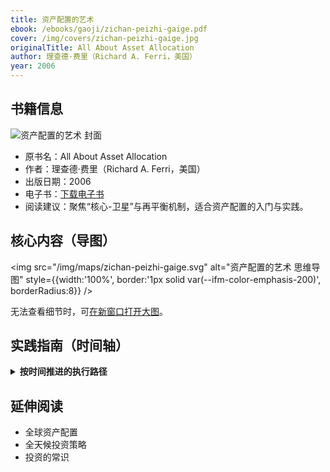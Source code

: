 ```yaml
---
title: 资产配置的艺术
ebook: /ebooks/gaoji/zichan-peizhi-gaige.pdf
cover: /img/covers/zichan-peizhi-gaige.jpg
originalTitle: All About Asset Allocation
author: 理查德·费里（Richard A. Ferri，美国）
year: 2006
---
```


## 书籍信息

<div style={{ display: 'flex', gap: '16px', alignItems: 'stretch', flexWrap: 'wrap', border: '1px solid var(--ifm-color-emphasis-200)', borderRadius: 8, padding: '12px' }}>
  <div style={{ flex: '0 0 160px' }}>
    <img src="/img/covers/zichan-peizhi-gaige.jpg" alt="资产配置的艺术 封面" style={{ width: 160, height: 220, objectFit: 'cover', borderRadius: 4 }} />
  </div>
  <div style={{ flex: 1, display: 'flex', flexDirection: 'column', justifyContent: 'center' }}>
    <ul>
      <li>原书名：All About Asset Allocation</li>
      <li>作者：理查德·费里（Richard A. Ferri，美国）</li>
      <li>出版日期：2006</li>
      <li>电子书：<a href="/ebooks/gaoji/zichan-peizhi-gaige.pdf">下载电子书</a></li>
      <li>阅读建议：聚焦“核心-卫星”与再平衡机制，适合资产配置的入门与实践。</li>
    </ul>
  </div>
</div>

## 核心内容（导图）

<img src="/img/maps/zichan-peizhi-gaige.svg" alt="资产配置的艺术 思维导图" style={{width:'100%', border:'1px solid var(--ifm-color-emphasis-200)', borderRadius:8}} />
<div style={{marginTop:8}}>
  无法查看细节时，可<a href="/img/maps/zichan-peizhi-gaige.svg" target="_blank" rel="noreferrer">在新窗口打开大图</a>。
</div>

## 实践指南（时间轴）

<div className="practice-timeline">
<details>
  <summary><b>按时间推进的执行路径</b></summary>
  
  ### 今天：基础评估与准备
  
  #### 1. 财务现状盘点（2小时）
  
  **资产清单**：
  - 列出所有银行账户余额
  - 统计股票、基金、债券等投资资产
  - 计算房产、车辆等实物资产价值
  - 汇总总资产金额
  
  **负债清单**：
  - 信用卡债务及利率
  - 房贷余额及利率
  - 车贷、学生贷款等其他债务
  - 计算净资产（总资产-总负债）
  
  **现金流分析**：
  - 月收入（税后）
  - 月固定支出（房租/房贷、保险、生活费等）
  - 月可投资金额 = 收入 - 支出 - 应急基金储备
  
  #### 2. 风险承受能力测试（30分钟）
  
  **关键问题自测**：
  - 如果投资组合一年内下跌20%，我会如何反应？
  - A. 恐慌卖出 → 保守型（股票20%）
  - B. 担心但坚持 → 稳健型（股票50%）
  - C. 冷静持有 → 积极型（股票70%）
  - D. 考虑加仓 → 激进型（股票80%）
  
  - 我的投资时间跨度是多少年？
    - 少于5年：股票比例不超过50%
    - 5-10年：股票比例可达70%
    - 超过10年：股票比例可达80%
  
  **确定目标配置**：
  根据测试结果，选择以下配置之一：
  - 保守型：股票30%，债券70%
  - 稳健型：股票50%，债券50%
  - 积极型：股票70%，债券30%
  - 激进型：股票80%，债券20%
  
  #### 3. 账户类型规划（1小时）
  
  **应税账户策略**：（大部分人都是）
  - 优先持有：大盘股指数基金、国际股票指数基金
  - 避免持有：REITs、高股息基金、频繁交易基金
  
  **免税账户策略**：
  - 优先持有：REITs、小盘股基金、新兴市场基金
  - 最大化401k公司匹配（如果有）
  
  ### 7天内：开户与基金研究
  
  #### 第2-3天：开设投资账户
  
  **先去办理一张港卡：**
  
  1. 现在只能线下申请，人到香港。其他方式均不可行。
  2. 人到了香港，找个星巴克，线上申请汇丰、中银、众安，都可以申请下来。教程网上搜一下。
  
  **再去开通券商账户：**
  
  1. 目前能开的，好像只有盈立能开。教程网上搜一下。
  
  #### 第4-5天：基金产品研究
  
  **ETF方案**
  
  | 资产类别 | ETF代码 | 费用率 | 最低投资 |
  | --- | --- | --- | --- |
  | 美国大盘股 | VTI | 0.03% | 1股（约$200） |
  | 美国小盘股 | VB | 0.05% | 1股（约$180） |
  | 国际股票 | VXUS | 0.08% | 1股（约$60） |
  | 短期债券 | BND | 0.03% | 1股（约$80） |
  
  #### 第6-7天：制定具体投资计划
  
  **资金分配计算**：
  假设总投资金额$10,000，目标配置70%股票/30%债券：
  
  | 资产类别 | 目标比例 | 投资金额 | 选择基金 |
  | --- | --- | --- | --- |
  | 美国大盘股 | 35% | $3,500 | VOO/VTI |
  | 美国小盘股 | 15% | $1,500 | VB |
  | 国际股票 | 20% | $2,000 | VXUS |
  | 短期债券 | 25% | $2,500 | BND |
  | REITs | 5% | $500 |  |
  
  **购买顺序规划**：
  1. 先购买核心资产（美国大盘股）
  2. 再添加国际分散化（国际股票）
  3. 最后完善债券和REITs配置
  
  ### 30天内：执行初始投资
  
  #### 第8-14天：首次投资执行
  
  **Week 2行动**：
  - 将应急基金（3-6个月支出）存入高收益储蓄账户
  - 转入初始投资资金到券商账户
  - 购买第一只基金（建议从VTSAX开始）
  - 设置自动投资计划
  
  **自动投资设置**：
  - 每月固定日期（如15号）
  - 从银行账户自动转账
  - 按目标比例自动购买各基金
  - 金额：月可投资金额的80%（留20%灵活性）
  
  #### 第15-21天：完善投资组合
  
  **逐步建仓策略**：
  - Week 3：添加国际股票基金
  - Week 4：添加债券基金
  - 如果资金充足，添加小盘股和REITs
  
  **记录与跟踪**：
  - 创建投资跟踪表格
  - 记录每次购买的日期、金额、价格
  - 计算当前实际配置比例
  - 设置月度检查提醒
  
  #### 第22-30天：优化与调整
  
  **税收优化检查**：
  - 确认REITs在免税账户中
  - 将税收效率低的基金移至IRA
  - 检查是否有税收损失收割机会
  
  **成本分析**：
  - 计算总费用率（加权平均）
  - 确认没有重复持仓
  - 检查是否有更低成本替代品
  
  ### 60-90天：建立长期系统
  
  #### 第31-60天：系统化管理
  
  **再平衡系统建立**：
  - 设置季度检查日期（3月、6月、9月、12月15日）
  - 创建再平衡触发条件：任一资产偏离目标超过5%
  - 准备再平衡执行清单
  
  **再平衡执行步骤**：
  1. 计算当前各资产实际比例
  2. 对比目标配置，找出偏差
  3. 卖出超配资产，买入低配资产
  4. 优先在免税账户中进行调整
  5. 记录调整结果
  
  **监控指标设置**：
  - 总投资金额增长率
  - 各资产类别表现
  - 费用率变化
  - 与基准指数的跟踪误差
  
  #### 第61-90天：行为管理与优化
  
  **投资纪律建立**：
  - 制定”投资政策声明”文档
  - 列出禁止行为清单：
    - 不根据市场新闻调整配置
    - 不追逐热门股票或基金
    - 不频繁查看账户（限制每月1次）
    - 不在市场恐慌时卖出
  
  **学习计划制定**：
  - 每月阅读1本投资经典书籍
  - 订阅1-2个高质量投资博客
  - 参加在线投资课程
  - 加入投资者社区讨论
  
  **年度规划准备**：
  - 设置年度投资目标
  - 规划明年的投资增量
  - 准备税务优化策略
  - 制定退休规划时间表

</details>
</div>

## 延伸阅读

- 全球资产配置
- 全天候投资策略
- 投资的常识


